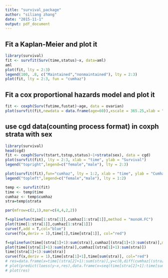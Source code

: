 ```yaml
---
title: "survival_package"
author: "siliang zhang"
date: "2015-11-1"
output: pdf_document
---
```


## Fit a Kaplan-Meier and plot it 
```r
library(survival)
fit <- survfit(Surv(time,status)~x, data=aml)
aml
plot(fit, lty = 2:3)
legend(100, .8, c("Maintained","nonmaintained"), lty = 2:3)
plot(fit, lty = 2:3, fun = "cumhaz")
```


## Fit a cox proportional hazards model and plot it
```r
fit <- coxph(Surv(futime,fustat)~age, data = ovarian)
plot(survfit(fit,newdata = data.frame(age=60)),xscale = 365.25,xlab = "years", ylab = "survival")
```

## use cgd data(counting process format) in coxph strata with sex
```r
library(survival)
head(cgd)
fit <- coxph(Surv(tstart,tstop,status)~1+strata(sex), data = cgd)
plot(survfit(fit), lty = 2:3, xlab = "time", ylab = "Survival")
legend("topright",legend=c("female","male"), lty = 2:3)

plot(survfit(fit),fun="cumhaz", lty = 1:2, xlab = "time", ylab = "Cumhaz")
legend("topleft",legend=c("female","male"), lty = 1:2)

temp <- survfit(fit)
time <- temp$time
cumhaz <- temp$cumhaz
stra=temp$strata

par(mfrow=c(2,1),mar=c(4,4,2,2))

f=splinefun(time[1:stra[1]],cumhaz[1:stra[1]],method = "monoH.FC")
plot(time[1:stra[1]],cumhaz[1:stra[1]])
curve(f,add = T,col="blue")
curve(f(x,deriv = 1),time[1],time[stra[1]], col="red")

f=splinefun(time[(stra[1]+1):sum(stra)],cumhaz[(stra[1]+1):sum(stra)],method = "monoH.FC")
plot(time[(stra[1]+1):sum(stra)],cumhaz[(stra[1]+1):sum(stra)])
time[(stra[1]+1):sum(stra)]
curve(f(x,deriv = 1),time[stra[1]+1],time[sum(stra)], col="red")
# res=data.frame(x=time[(stra[2]+1):sum(stra)],y=c(0,diff(cumhaz[(stra[2]+1):sum(stra)])))
# plot(predict(loess(y~x,res),data.frame(x=seq(time[stra[2]+1]:time[sum(stra)]))),pch=20,col="blue",cex=.2)
# plot(res)

```


